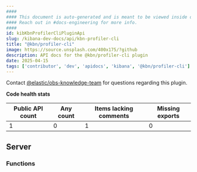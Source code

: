 ```yaml
---
####
#### This document is auto-generated and is meant to be viewed inside our experimental, new docs system.
#### Reach out in #docs-engineering for more info.
####
id: kibKbnProfilerCliPluginApi
slug: /kibana-dev-docs/api/kbn-profiler-cli
title: "@kbn/profiler-cli"
image: https://source.unsplash.com/400x175/?github
description: API docs for the @kbn/profiler-cli plugin
date: 2025-04-15
tags: ['contributor', 'dev', 'apidocs', 'kibana', '@kbn/profiler-cli']
---
```




Contact [@elastic/obs-knowledge-team](https://github.com/orgs/elastic/teams/obs-knowledge-team) for questions regarding this plugin.

**Code health stats**

| Public API count  | Any count | Items lacking comments | Missing exports |
|-------------------|-----------|------------------------|-----------------|
| 1 | 0 | 1 | 0 |

## Server

### Functions
<DocDefinitionList data={kbnProfilerCliObj.server.functions}/>

